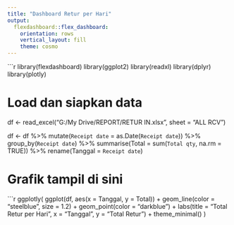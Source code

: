 ```yaml
---
title: "Dashboard Retur per Hari"
output: 
  flexdashboard::flex_dashboard:
    orientation: rows
    vertical_layout: fill
    theme: cosmo
---
```


```r
library(flexdashboard)
library(ggplot2)
library(readxl)
library(dplyr)
library(plotly)

# Load dan siapkan data
df <- read_excel("G:/My Drive/REPORT/RETUR IN.xlsx", sheet = "ALL RCV")

df <- df %>%
  mutate(`Receipt date` = as.Date(`Receipt date`)) %>%
  group_by(`Receipt date`) %>%
  summarise(Total = sum(`Total qty`, na.rm = TRUE)) %>%
  rename(Tanggal = `Receipt date`)

# Grafik tampil di sini

```r
ggplotly(
  ggplot(df, aes(x = Tanggal, y = Total)) +
    geom_line(color = "steelblue", size = 1.2) +
    geom_point(color = "darkblue") +
    labs(title = "Total Retur per Hari", x = "Tanggal", y = "Total Retur") +
    theme_minimal()
)

